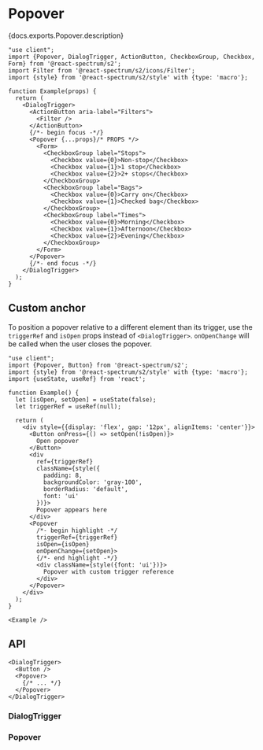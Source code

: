 


# Popover

<PageDescription>{docs.exports.Popover.description}</PageDescription>

```tsx render docs={docs.exports.Popover} links={docs.links} props={['placement', 'size', 'offset', 'crossOffset', 'shouldFlip', 'hideArrow']} type="s2" initialProps={{size: 'S'}}
"use client";
import {Popover, DialogTrigger, ActionButton, CheckboxGroup, Checkbox, Form} from '@react-spectrum/s2';
import Filter from '@react-spectrum/s2/icons/Filter';
import {style} from '@react-spectrum/s2/style' with {type: 'macro'};

function Example(props) {
  return (
    <DialogTrigger>
      <ActionButton aria-label="Filters">
        <Filter />
      </ActionButton>
      {/*- begin focus -*/}
      <Popover {...props}/* PROPS */>
        <Form>
          <CheckboxGroup label="Stops">
            <Checkbox value={0}>Non-stop</Checkbox>
            <Checkbox value={1}>1 stop</Checkbox>
            <Checkbox value={2}>2+ stops</Checkbox>
          </CheckboxGroup>
          <CheckboxGroup label="Bags">
            <Checkbox value={0}>Carry on</Checkbox>
            <Checkbox value={1}>Checked bag</Checkbox>
          </CheckboxGroup>
          <CheckboxGroup label="Times">
            <Checkbox value={0}>Morning</Checkbox>
            <Checkbox value={1}>Afternoon</Checkbox>
            <Checkbox value={2}>Evening</Checkbox>
          </CheckboxGroup>
        </Form>
      </Popover>
      {/*- end focus -*/}
    </DialogTrigger>
  );
}
```

## Custom anchor

To position a popover relative to a different element than its trigger, use the `triggerRef` and `isOpen` props instead of `<DialogTrigger>`. `onOpenChange` will be called when the user closes the popover.

```tsx render
"use client";
import {Popover, Button} from '@react-spectrum/s2';
import {style} from '@react-spectrum/s2/style' with {type: 'macro'};
import {useState, useRef} from 'react';

function Example() {
  let [isOpen, setOpen] = useState(false);
  let triggerRef = useRef(null);

  return (
    <div style={{display: 'flex', gap: '12px', alignItems: 'center'}}>
      <Button onPress={() => setOpen(!isOpen)}>
        Open popover
      </Button>
      <div 
        ref={triggerRef}
        className={style({
          padding: 8, 
          backgroundColor: 'gray-100', 
          borderRadius: 'default',
          font: 'ui'
        })}>
        Popover appears here
      </div>
      <Popover 
        /*- begin highlight -*/
        triggerRef={triggerRef}
        isOpen={isOpen}
        onOpenChange={setOpen}>
        {/*- end highlight -*/}
        <div className={style({font: 'ui'})}>
          Popover with custom trigger reference
        </div>
      </Popover>
    </div>
  );
}

<Example />
```

## API

```tsx links={{DialogTrigger: '#dialogtrigger', Button: 'Button.html', Popover: '#popover'}}
<DialogTrigger>
  <Button />
  <Popover>
    {/* ... */}
  </Popover>
</DialogTrigger>
```

### DialogTrigger

<PropTable component={docs.exports.DialogTrigger} links={docs.links} />

### Popover

<PropTable component={docs.exports.Popover} links={docs.links} />

